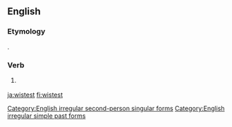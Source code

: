 ==English==

===Etymology===
{{suffix|wist|est|lang=en}}.

===Verb===
{{head|en|verb form|cat2=simple past forms|cat3=second-person singular forms}}

# {{context|archaic|lang=en}} {{second-person singular past of|wit|lang=en}}

[[Category:English irregular second-person singular forms]]
[[Category:English irregular simple past forms]]

[[ja:wistest]]
[[fi:wistest]]